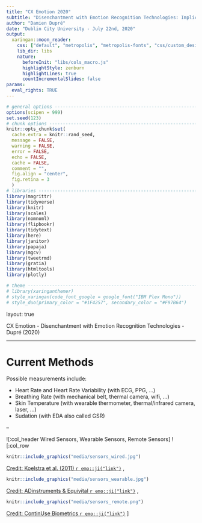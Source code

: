 ```yaml
---
title: "CX Emotion 2020"
subtitle: "Disenchantment with Emotion Recognition Technologies: Implications and Future Directions"
author: "Damien Dupré"
date: "Dublin City University - July 22nd, 2020"
output:
  xaringan::moon_reader:
    css: ["default", "metropolis", "metropolis-fonts", "css/custom_design.css"]
    lib_dir: libs
    nature:
      beforeInit: "libs/cols_macro.js"
      highlightStyle: zenburn
      highlightLines: true
      countIncrementalSlides: false
params:
  eval_rights: TRUE
---
```


```r
# general options --------------------------------------------------------------
options(scipen = 999)
set.seed(123)
# chunk options ----------------------------------------------------------------
knitr::opts_chunk$set(
  cache.extra = knitr::rand_seed, 
  message = FALSE, 
  warning = FALSE, 
  error = FALSE, 
  echo = FALSE,
  cache = FALSE,
  comment = "", 
  fig.align = "center", 
  fig.retina = 3
  )
# libraries --------------------------------------------------------------------
library(magrittr)
library(tidyverse)
library(knitr)
library(scales)
library(nomnoml)
library(flipbookr)
library(tidytext)
library(here)
library(janitor)
library(papaja)
library(mgcv)
library(tweetrmd)
library(gratia)
library(htmltools)
library(plotly)

# theme ------------------------------------------------------------------------
# library(xaringanthemer)
# style_xaringan(code_font_google = google_font("IBM Plex Mono"))
# style_duo(primary_color = "#1F4257", secondary_color = "#F97B64")
```

layout: true
  
<div class="custom-footer"><span>CX Emotion - Disenchantment with Emotion Recognition Technologies - Dupré (2020) </span></div>

---

# Current Methods

Possible measurements include:

* Heart Rate and Heart Rate Variability (with ECG, PPG, ...)
* Breathing Rate (with mechanical belt, thermal camera, wifi, ...)
* Skin Temperature (with wearable thermometer, thermal/infrared camera, laser, ...)
* Sudation (with EDA also called GSR)

--

![:col_header Wired Sensors, Wearable Sensors, Remote Sensors]
![:col_row 
```r
knitr::include_graphics("media/sensors_wired.jpg")
```
<a href="https://doi.org/10.1109/T-AFFC.2011.15"> Credit: Koelstra et al. (2011) `r emo::ji("link")`</a>
,
```r
knitr::include_graphics("media/sensors_wearable.jpg")
```
<a href="https://www.adinstruments.com/partners/equivital"> Credit: ADinstruments & Equivital `r emo::ji("link")`</a>
,
```r
knitr::include_graphics("media/sensors_remote.png")
```
<a href="https://www.cu-bx.com/"> Credit: ContinUse Biometrics `r emo::ji("link")`</a>
]

